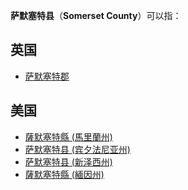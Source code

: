 '''萨默塞特县'''（'''Somerset County'''）可以指：
==英国==
*[[萨默塞特郡|萨默塞特郡]]
==美国==
*[[薩默塞特縣_(馬里蘭州)|薩默塞特縣 (馬里蘭州)]]
*[[萨默塞特县_(宾夕法尼亚州)|萨默塞特县 (宾夕法尼亚州)]]
*[[萨默塞特县_(新泽西州)|萨默塞特县 (新泽西州)]]
*[[薩默塞特縣_(緬因州)|薩默塞特縣 (緬因州)]]
{{Disambiguation|S|Cat=五字县名消歧义}}